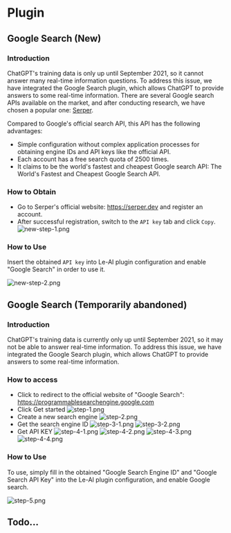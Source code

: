 # Plugin

## Google Search (New)

### Introduction

ChatGPT's training data is only up until September 2021, so it cannot answer many real-time information questions. To address this issue, we have integrated the Google Search plugin, which allows ChatGPT to provide answers to some real-time information. There are several Google search APIs available on the market, and after conducting research, we have chosen a popular one: [Serper](https://serper.dev/).

Compared to Google's official search API, this API has the following advantages:

- Simple configuration without complex application processes for obtaining engine IDs and API keys like the official API.
- Each account has a free search quota of 2500 times.
- It claims to be the world's fastest and cheapest Google search API: The World's Fastest and Cheapest
  Google Search API.

### How to Obtain

- Go to Serper's official website: https://serper.dev and register an account.
- After successful registration, switch to the `API key` tab and click `Copy`.
  ![new-step-1.png](/features/plugin/new-step-1.png)

### How to Use

Insert the obtained `API key` into Le-AI plugin configuration and enable "Google Search" in order to use it.

![new-step-2.png](/features/plugin/new-step-2-en.png)

## Google Search (Temporarily abandoned)

### Introduction

ChatGPT's training data is currently only up until September 2021, so it may not be able to answer real-time information. To address this issue, we have integrated the Google Search plugin, which allows ChatGPT to provide answers to some real-time information.

### How to access

- Click to redirect to the official website of "Google Search": https://programmablesearchengine.google.com
- Click Get started
  ![step-1.png](/features/plugin/step-1.png)
- Create a new search engine
  ![step-2.png](/features/plugin/step-2-en.png)
- Get the search engine ID
  ![step-3-1.png](/features/plugin/step-3-1-en.png)
  ![step-3-2.png](/features/plugin/step-3-2-en.png)
- Get API KEY
  ![step-4-1.png](/features/plugin/step-4-1-en.png)
  ![step-4-2.png](/features/plugin/step-4-2-en.png)
  ![step-4-3.png](/features/plugin/step-4-3-en.png)
  ![step-4-4.png](/features/plugin/step-4-4-en.png)

### How to Use

To use, simply fill in the obtained "Google Search Engine ID" and "Google Search API Key" into the Le-AI plugin configuration, and enable Google search.

![step-5.png](/features/plugin/step-5-en.png)

## Todo...
